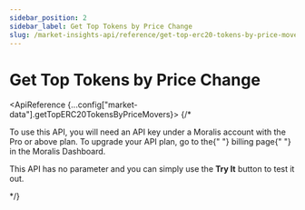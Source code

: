 ```yaml
---
sidebar_position: 2
sidebar_label: Get Top Tokens by Price Change
slug: /market-insights-api/reference/get-top-erc20-tokens-by-price-movers
---
```



# Get Top Tokens by Price Change


<ApiBanner />

<ApiReference {...config["market-data"].getTopERC20TokensByPriceMovers}>
  {/* <Admonition type="info" icon="💡" title="PREMIUM ENDPOINT">
    <p>
      To use this API, you will need an API key under a Moralis account with the
      Pro or above plan. To upgrade your API plan, go to the{" "}
      <Link href="https://admin.moralis.com/account/billing">billing page</Link>{" "}
      in the Moralis Dashboard.
    </p>
    <p>
    This API has no parameter and you can simply use the <b>Try It</b> button to test it out.
    </p>
  </Admonition> */}
</ApiReference>

